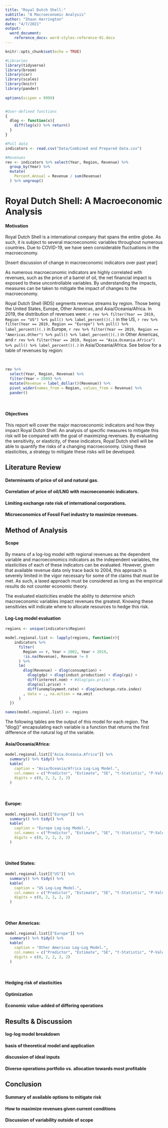 ```yaml
---
title: "Royal Dutch Shell:"
subtitle: "A Macroeconomic Analysis"
author: "Shaun Harrington"
date: "4/7/2021"
output: 
  word_document:
    reference_docx: word-styles-reference-01.docx
---
```


```r
knitr::opts_chunk$set(echo = TRUE)

#Libraries
library(tidyverse)
library(broom)
library(car)
library(scales)
library(knitr)
library(pander)
  
options(scipen = 9999)


#User-defined functions
{
  dlog <- function(x){
    diff(log(x)) %>% return()
  }
}

#Pull data
indicators <- read.csv("Data/Combined and Prepared Data.csv")

#Revenues
rev <- indicators %>% select(Year, Region, Revenue) %>% 
  group_by(Year) %>% 
  mutate(
    Percent.Annual = Revenue / sum(Revenue)
  ) %>% ungroup()

```



# Royal Dutch Shell: A Macroeconomic Analysis

#### Motivation

  Royal Dutch Shell is a international company that spans the entire globe. As such, it is subject to several macroeconomic variables throughout numerous countries. Due to COVID-19, we have seen considerable fluctuations in the macroeconomy.

[Insert discussion of change in macroeconomic indicators over past year]

  As numerous macroeconomic indicators are highly correlated with revenues, such as the price of a barrel of oil, the net financial impact is exposed to these uncontrollable variables. By understanding the impacts, measures can be taken to mitigate the impact of changes to the macroeconomy.
  
  Royal Dutch Shell (RDS) segments revenue streams by region. Those being the United States, Europe, Other Americas, and Asia/Oceania/Africa. In 2019, the distribution of revenues were: `r rev %>% filter(Year == 2019, Region == "US") %>% pull() %>% label_percent()(.)` in the US, `r rev %>% filter(Year == 2019, Region == "Europe") %>% pull() %>% label_percent()(.)` in Europe, `r rev %>% filter(Year == 2019, Region == "Americas.Other") %>% pull() %>% label_percent()(.)` in Other Americas, and `r rev %>% filter(Year == 2019, Region == "Asia.Oceania.Africa") %>% pull() %>% label_percent()(.)` in Asia/Oceania/Africa. See below for a table of revenues by region:
  
<br>

```r


rev %>% 
  select(Year, Region, Revenue) %>% 
  filter(Year > 2009) %>% 
  mutate(Revenue = label_dollar()(Revenue)) %>% 
  pivot_wider(names_from = Region, values_from = Revenue) %>% 
  pander()


```
 
 <br>

#### Objectives

  This report will cover the major macroeconomic indicators and how they impact Royal Dutch Shell. An analysis of specific measures to mitigate this risk will be compared with the goal of maximizing revenues. By evaluating the sensitivity, or elasticity, of these indicators, Royal Dutch shell will be able to quantify the risks of a changing macroeconomy. Using these elasticities, a strategy to mitigate these risks will be developed.



## Literature Review

#### Determinants of price of oil and natural gas.

#### Correlation of price of oil/LNG with macroeconomic indicators.

#### Limiting exchange rate risk of international corporations.

#### Microeconomics of Fossil Fuel industry to maximize revenues.




## Method of Analysis

#### Scope 

By means of a log-log model with regional revenues as the dependent variable and macroeconomics indicators as the independent variables, the elasticities of each of these indicators can be evaluated. However, given that available revenue data only trace back to 2004, this approach is severely limited in the vigor necessary for some of the claims that must be met. As such, a laxed approach must be considered as long as the empirical results do not counter economic theory.

The evaluated elasticities enable the ability to determine which macroeconomic variables impact revenues the greatest. Knowing these sensitivies will indicate where to allocate resources to hedge this risk.

#### Log-Log model evaluation

```r

regions <- unique(indicators$Region)

model.regional.list <- lapply(regions, function(r){
    indicators %>% 
      filter(
        Region == r, Year > 2002, Year < 2019,
        !is.na(Revenue), Revenue != 0
      ) %>% 
      lm(
        dlog(Revenue) ~ dlog(consumption) +
          dlog(gdp) + dlog(indust.production) + dlog(cpi) +
          diff(interest.nom) + #dlog(gas.price) + 
          dlog(oil.price) +
          diff(unemployment.rate) + dlog(exchange.rate.index)
        , data = ., na.action = na.omit
      )
  })

names(model.regional.list) <- regions

```

The following tables are the output of this model for each region. The "dlog()" encapsulating each variable is a function that returns the first difference of the natural log of the variable.
 
 
#### Asia/Oceania/Africa:

```r

model.regional.list[["Asia.Oceania.Africa"]] %>% 
  summary() %>% tidy() %>% 
  kable(
    caption = "Asia/Oceania/Africa Log-Log Model.",
    col.names = c("Predictor", "Estimate", "SE", "t-Statistic", "P-Value"),
    digits = c(0, 2, 2, 2, 2)
  )

```

<br> 

#### Europe:

```r

model.regional.list[["Europe"]] %>% 
  summary() %>% tidy() %>% 
  kable(
    caption = "Europe Log-Log Model.",
    col.names = c("Predictor", "Estimate", "SE", "t-Statistic", "P-Value"),
    digits = c(0, 2, 2, 2, 2)
  )

```

<br> 

#### United States:

```r

model.regional.list[["US"]] %>% 
  summary() %>% tidy() %>% 
  kable(
    caption = "US Log-Log Model.",
    col.names = c("Predictor", "Estimate", "SE", "t-Statistic", "P-Value"),
    digits = c(0, 2, 2, 2, 2)
  )

```

<br> 

#### Other Americas:

```r

model.regional.list[["Europe"]] %>% 
  summary() %>% tidy() %>% 
  kable(
    caption = "Other Americas Log-Log Model.",
    col.names = c("Predictor", "Estimate", "SE", "t-Statistic", "P-Value"),
    digits = c(0, 2, 2, 2, 2)
  )

```

<br> 

#### Hedging risk of elasticities

#### Optimization

#### Economic value-added of differing operations



## Results & Discussion

#### log-log model breakdown

#### basis of theoretical model and application

#### discussion of ideal inputs

#### Diverse operations portfolio vs. allocation towards most profitable



## Conclusion

#### Summary of available options to mitigate risk

#### How to maximize revenues given current conditions

#### Discussion of variability outside of scope